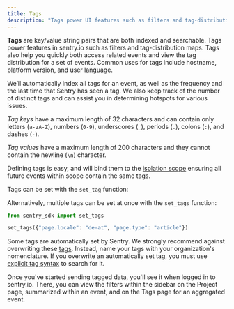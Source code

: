 ```yaml
---
title: Tags
description: "Tags power UI features such as filters and tag-distribution maps. Tags also help you quickly access related events and view the tag distribution for a set of events."
---
```


**Tags** are key/value string pairs that are both indexed and searchable. Tags power features in sentry.io such as filters and tag-distribution maps. Tags also help you quickly both access related events and view the tag distribution for a set of events. Common uses for tags include hostname, platform version, and user language.

We’ll automatically index all tags for an event, as well as the frequency and the last time that Sentry has seen a tag. We also keep track of the number of distinct tags and can assist you in determining hotspots for various issues.

_Tag keys_ have a maximum length of 32 characters and can contain only letters (`a-zA-Z`), numbers (`0-9`), underscores (`_`), periods (`.`), colons (`:`), and dashes (`-`).

_Tag values_ have a maximum length of 200 characters and they cannot contain the newline (`\n`) character.

Defining tags is easy, and will bind them to the [isolation scope](../scopes/) ensuring all future events within scope contain the same tags.

Tags can be set with the `set_tag` function:

<PlatformContent includePath="enriching-events/set-tag" />

Alternatively, multiple tags can be set at once with the `set_tags` function:

```python
from sentry_sdk import set_tags

set_tags({"page.locale": "de-at", "page.type": "article"})
```

<Note>

Some tags are automatically set by Sentry. We strongly recommend against overwriting these [tags](/concepts/search/searchable-properties/#search-properties). Instead, name your tags with your organization's nomenclature. If you overwrite an automatically set tag, you must use [explicit tag syntax](/concepts/search/#explicit-tag-syntax) to search for it.

</Note>

Once you've started sending tagged data, you'll see it when logged in to sentry.io. There, you can view the filters within the sidebar on the Project page, summarized within an event, and on the Tags page for an aggregated event.

<Include name="common-imgs/tags" />
